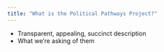 ```yaml
---
title: "What is the Political Pathways Project?"
---
```



- Transparent, appealing, succinct description
- What we're asking of them

<!-- <button class="signup-button" type="button" style="color: red;"> -->
<!--   <a href="signup.html" style="color: white; text-decoration: none;">Sign Up Here</a> -->
<!-- </button> -->
